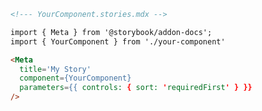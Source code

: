 ```md
<!--- YourComponent.stories.mdx -->

import { Meta } from '@storybook/addon-docs';
import { YourComponent } from './your-component'

<Meta 
  title='My Story' 
  component={YourComponent}
  parameters={{ controls: { sort: 'requiredFirst' } }}
/>
```
